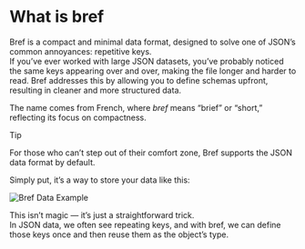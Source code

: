 # What is bref

Bref is a compact and minimal data format, designed to solve one of JSON’s common annoyances: repetitive keys.  
If you’ve ever worked with large JSON datasets, you’ve probably noticed the same keys appearing over and over, making the file longer and harder to read. Bref addresses this by allowing you to define schemas upfront, resulting in cleaner and more structured data.

The name comes from French, where *bref* means “brief” or “short,” reflecting its focus on compactness.

> [!TIP]
>
> For those who can’t step out of their comfort zone, Bref supports the JSON data format by default.

Simply put, it’s a way to store your data like this:

![Bref Data Example](https://mrfrk-images.s3.us-east-1.amazonaws.com/bref_data_example.webp)

This isn’t magic — it’s just a straightforward trick.  
In JSON data, we often see repeating keys, and with bref, we can define those keys once and then reuse them as the object’s type.
